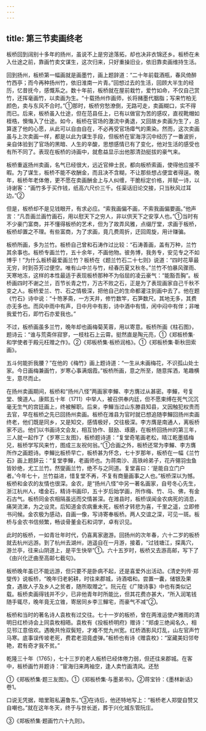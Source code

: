 ```yaml
---
---
---
```

title: 第三节卖画终老
---



板桥回到阔别十多年的扬州，虽说不上是穷途落拓，却也决非衣锦还乡。板桥在未入仕途之前，靠画竹卖文谋生，这次归来，只好重操旧业，依旧靠卖画维持生活。

回到扬州，板桥第一幅画就是画墨竹，画上题辞道：“二十年前载酒瓶，春风倚醉竹西亭；而今再种扬州竹，依旧淮南一片青。”回想过去的生活，回顾大半生的经历，忆昔抚今，感慨系之。数十年前，板桥就在屋前栽竹，爱竹如命，不仅自己赏竹，还挥毫画竹，以卖画为生。“十载扬州作画师，长将赭墨代胭脂；写来竹柏无颜色，卖与东风不合时。”①那时，板桥穷愁潦倒，无路可走，卖画糊口，实不得而已。后来，板桥虽入仕途，但在范县任上，已有以做官为苦的感叹，直视靴帽如桎梏，懊悔入了仕途。如今，板桥在官场的激流中勇退，又回故乡卖画为生了，总算遂了他的心愿，从此可以自由自在，不必再受官场瘴气的熏染。然而，这次卖画虽与上次卖画一样，都是以此为谋生手段，但板桥在宦海浮沉中经历了一番波折，亲自体验到了官场的黑暗、人生的辛酸，思想感情已有了变化，他对生活的感受也有所不同了。表现在板桥的诗画中，就愈益显示出他那清劲挺拔的豪气来。

板桥重返扬州卖画，名气已经很大，远近官绅士民，都向板桥索画，使得他应接不暇。为了谋生，板桥不能不收酬金，而且决不含糊，不让那些想占便宜者得逞。晚年，板桥年老体倦，更不愿在卖画酬金上与人纠缠，干脆标定价格，并赋一诗，以诗谢客：“画竹多于买作钱，纸高六尺价三千。任渠话旧论交接，只当秋风过耳边。”②

但是，板桥却不是见钱眼开，有求必应。“索我画偏不画，不索我画偏要画。”他声言：“凡吾画兰画竹画石，用以慰天下之穷人，非以供天下之安享人也。”①当时有不少豪门富商，并不懂得板桥的艺术，但为了故弄风雅，点缀厅堂，求画于板桥，板桥却置之不理。有些富商，为了求画，竟几费周折，迂回周旋，用计赚骗。

板桥所画，多为兰竹。板桥自己曾和石涛作过比较：“石涛善画，盖有万种，兰竹其余事也。板桥专画兰竹，五十余年，不画他物。彼务博，我务专，安见专之不如博乎！”为什么板桥最爱画兰竹？板桥在《题兰竹石二十七则》说道：“四时花草最无穷，时到芬芳过便空。唯有山中兰与竹，经春历夏又秋冬。”兰竹不怕暴风骤雨、天寒地冻，这样的本性最适于表现板桥那种不为俗屈的凌云豪气：“能豁吾胸”。板桥画四时不谢之兰，百节长青之竹，万古不败之石，正是为了表现画家自己千秋不变之人。板桥爱兰、竹、石之情极深，把他自己的生命都灌注到画中去了。他在题《竹石》诗中说：“十笏茅斋，一方天井，修竹数竿，石笋数尺。其地无多，其费亦无多也。而风中雨中有声，日中月中有影，诗中酒中有情，闲中闷中有伴；非唯我爱竹石，即竹石亦爱我也。”

不过，板桥画虽多兰竹，晚年却也画梅菊芙蓉，用以寄意。板桥所画《柱石图》，题诗云：“谁与荒斋伴寂寥，一枝柱石上云霄。挺然直是陶元亮，①《郑板桥集·和学使者于殿元枉赠之作》。②《郑板桥集·板桥润格》。①《郑板桥集·靳秋田索画》。

五斗何能折我腰？”在他的《梅竹》画上题诗道：“一生从未画梅花，不识孤山处士家。今日画梅兼画竹，岁寒心事满烟霞。”板桥所画，意之所至，随意挥洒，笔趣横生，意尽而止。

在扬州卖画期间，板桥和“扬州八怪”两画家李鱓、李方膺过从甚密。李鱓，号复堂、懊道人。康熙五十年（1711）中举人，被召供奉内廷，但不愿束缚在死气沉沉毫无生气的宫廷画上，终被解职。后来，李鱓当过山东滕县知县，又因触犯权贵而去官，早在板桥之先已回扬州卖画。板桥在潍县为官时就已想追随李鱓回扬州卖画终老，他们既是同乡，又是知交，感情极好，交往极深。李方膺是南通人，离板桥家不远。他们以书画诗文会友，相互协作、鼓励、琢磨，在板桥回扬州的第三年，三人就一起作了《岁寒三友图》，板桥题诗道：“复堂奇笔画老松，晴江乾墨插梅兄，板桥学写风来竹，图成三友祝何翁。”①合画之外，板桥还常为李鱓、李方膺所作之画题诗。李鱓比板桥早亡，板桥甚为怀念，七十岁那年，板桥在一幅《兰竹石》画上题辞云：“复堂李鱓，老画师也。为蒋南沙、高铁岭弟子，花卉翎羽虫鱼皆妙绝，尤工兰竹。然燮画兰竹，绝不与之同道。复堂喜曰：‘是能自立门户者。’今年七十，兰竹益进，惜复堂不再，不复有商量画事之人也。”板桥深以为憾。板桥和金农的友情也很深。金农，是“扬州八怪”中另一著名画家，自号冬心先生，浙江杭州人，嗜金石，精诗书画印，五十岁后始学画，所作梅、竹、马、佛，有金石古气。板桥同金农相隔虽远而交情甚深。在潍县时，板桥误闻金农病死的消息，痛哭流涕，为之设灵。后知道金农病重未死，板桥才转悲为喜，千里之遥，立即修书问候。金农极为感动，自画一像，写诗寄奉板桥。两人交谊之深，可见一斑。板桥与金农书信频繁，畅谈骨董金石和词学，卓有识见。

此时的板桥，一如青壮年时代，仍喜离家遨游。回扬州的次年春，六十二岁的板桥就去杭州远游。到了杭州去湖州，逍遥自在一月游，接着，“过钱塘江，探禹穴，游兰亭，往来山阴道上，是平生快举”①。六十五岁时，板桥又去游高邮，写下了《由兴化迂曲至高邮七截句》。

板桥晚年虽已不能远游，但只要不是卧病不起，还是喜爱外出活动。《清史列传·郑燮传》说板桥，“晚年归老躬耕，时往来郡城，诗酒唱和。尝置一囊，储银及果食，遇故人子及乡人之贫者，随所取赠之”。阮元在《广陵诗事》中也有类似记载。板桥卖画得钱并不少，已非他青年时所能比，但其花费亦甚大，“所入润笔钱随手辄尽，晚年竟无立锥，寄居同乡李三鱓宅，而豪气不减”②。

板桥和当时的著名诗人袁枚有过交往。七十一岁的板桥，曾在两淮运使卢雅雨的清明日红桥诗会上同袁枚相晤。袁枚有《投板桥明府》赠诗：“郑虔三绝闻名久，相见邗江意倍欢。遇晚共怜双鬓短，才难不觉九州宽。红桥酒影风灯乱，山左官声竹马寒。底事误传坡老死，费君老泪竟虚弹。”板桥也有诗《赠袁枚》：“室藏美妇邻夸艳，君有奇才我不贫。”

乾隆三十年（1765），七十三岁的老人板桥已经体倦力弱，但还往来郡城。在客中，板桥画竹并题诗：“宦海归来两袖空，逢人卖竹画清风。还愁

①《郑板桥集·题三友图》。①《郑板桥集·与墨弟书》。②蒋宝铃：《墨林新话》卷1。

口说无凭据，暗里赃私遍鲁东。”③在诗后，他还特地写上：“板桥老人郑燮自赞又自嘲也。”就在这年冬天，终于与世长逝，葬于兴化城东管阮庄。

③《郑板桥集·题画竹六十九则》。